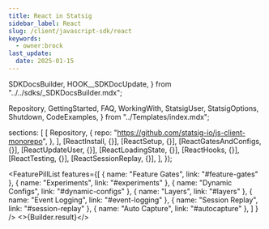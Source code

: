 ```yaml
---
title: React in Statsig
sidebar_label: React
slug: /client/javascript-sdk/react
keywords:
  - owner:brock
last_update:
  date: 2025-01-15
---
```




  SDKDocsBuilder,
  HOOK__SDKDocUpdate,
} from "../../sdks/_SDKDocsBuilder.mdx";

  Repository,
  GettingStarted,
  FAQ,
  WorkingWith,
  StatsigUser,
  StatsigOptions,
  Shutdown,
  CodeExamples,
} from "../Templates/index.mdx";










  sections: [
    [
      Repository,
      {
        repo: "https://github.com/statsig-io/js-client-monorepo",
      },
    ],
    [ReactInstall, {}],
    [ReactSetup, {}],
    [ReactGatesAndConfigs, {}],
    [ReactUpdateUser, {}],
    [ReactLoadingState, {}],
    [ReactHooks, {}],
    [ReactTesting, {}],
    [ReactSessionReplay, {}],
  ],
});


<FeaturePillList
    features={[
      { name: "Feature Gates", link: "#feature-gates" },
      { name: "Experiments", link: "#experiments" },
      { name: "Dynamic Configs", link: "#dynamic-configs" },
      { name: "Layers", link: "#layers" },
      { name: "Event Logging", link: "#event-logging" },
      { name: "Session Replay", link: "#session-replay" },
      { name: "Auto Capture", link: "#autocapture" },
    ]
  }
/>
<SDKDocHeader />
<>{Builder.result}</>
